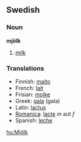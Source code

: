 ==Swedish==
===Noun===
'''mjölk'''
#[[milk]]

===Translations===
*Finnish: [[maito]]
*French: [[lait]]
*Frisian: [[molke]]
*Greek: [[gala]] (gala)
*Latin: [[lactus]]
*[[Romanica]]: [[lacte]] ''m'' aut ''f''
*Spanish: [[leche]]

[[hu:Mjölk]]